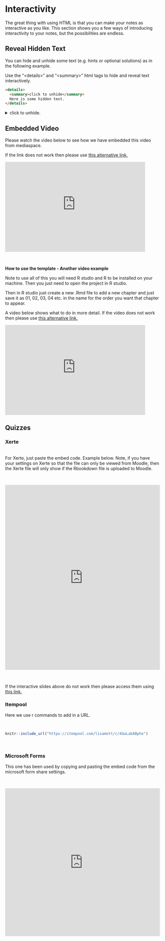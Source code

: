# Interactivity
The great thing with using HTML is that you can make your notes as interactive as you like. This section shows you a few ways of introducing interactivity to your notes, but the possibilities are endless. 

## Reveal Hidden Text
You can hide and unhide some text (e.g. hints or optional solutions) as in the following example.

:::example
Use the "&lt;details&gt;" and "&lt;summary&gt;" html tags to hide and reveal text interactively.

```html
<details>
  <summary>click to unhide</summary>
  Here is some hidden text.
</details>
```

<details>

<summary>click to unhide.</summary>

<br>

This is the text/image etc. that I want to hide.

$a+b$

```r
x<-rnorm(100,mean=4,sd=2)
y<-x^{2}
plot(x,y,lwd=4,main="Mock plot")

```

</details>
:::


## Embedded Video

Please watch the video below to see how we have embedded this video from mediaspace.

If the link does not work then please use [this alternative link.](https://mediaspace.nottingham.ac.uk/media/How+to+get+the+embed+links/1_824b1mfn)


<iframe id="kaltura_player" src="https://cdnapisec.kaltura.com/p/1355621/sp/135562100/embedIframeJs/uiconf_id/13188771/partner_id/1355621?iframeembed=true&playerId=kaltura_player&entry_id=1_824b1mfn&flashvars[streamerType]=auto&amp;flashvars[localizationCode]=en&amp;flashvars[leadWithHTML5]=true&amp;flashvars[sideBarContainer.plugin]=true&amp;flashvars[sideBarContainer.position]=left&amp;flashvars[sideBarContainer.clickToClose]=true&amp;flashvars[chapters.plugin]=true&amp;flashvars[chapters.layout]=vertical&amp;flashvars[chapters.thumbnailRotator]=false&amp;flashvars[streamSelector.plugin]=true&amp;flashvars[EmbedPlayer.SpinnerTarget]=videoHolder&amp;flashvars[dualScreen.plugin]=true&amp;flashvars[hotspots.plugin]=1&amp;flashvars[Kaltura.addCrossoriginToIframe]=true&amp;&wid=1_zv4m2ht2" width="456" height="292" allowfullscreen webkitallowfullscreen mozAllowFullScreen allow="autoplay *; fullscreen *; encrypted-media *" sandbox="allow-forms allow-same-origin allow-scripts allow-top-navigation allow-pointer-lock allow-popups allow-modals allow-orientation-lock allow-popups-to-escape-sandbox allow-presentation allow-top-navigation-by-user-activation" frameborder="0" title="Kaltura Player"></iframe>

<br>


:::example
**How to use the template - Another video example**

Note to use all of this you will need R studio and R to be installed on your machine. Then you just need to open the project in R studio.

Then in R studio just create a new .Rmd file to add a new chapter and just save it as 01, 02, 03, 04 etc. in the name for the order you want that chapter to appear.

A video below shows what to do in more detail. If the video does not work then please use [this alternative link.](https://mediaspace.nottingham.ac.uk/media/How+to+use+the+template/1_brjfqb44)

<iframe id="kaltura_player" src="https://cdnapisec.kaltura.com/p/1355621/sp/135562100/embedIframeJs/uiconf_id/13188771/partner_id/1355621?iframeembed=true&playerId=kaltura_player&entry_id=1_brjfqb44&flashvars[streamerType]=auto&amp;flashvars[localizationCode]=en&amp;flashvars[leadWithHTML5]=true&amp;flashvars[sideBarContainer.plugin]=true&amp;flashvars[sideBarContainer.position]=left&amp;flashvars[sideBarContainer.clickToClose]=true&amp;flashvars[chapters.plugin]=true&amp;flashvars[chapters.layout]=vertical&amp;flashvars[chapters.thumbnailRotator]=false&amp;flashvars[streamSelector.plugin]=true&amp;flashvars[EmbedPlayer.SpinnerTarget]=videoHolder&amp;flashvars[dualScreen.plugin]=true&amp;flashvars[hotspots.plugin]=1&amp;flashvars[Kaltura.addCrossoriginToIframe]=true&amp;&wid=1_0ldbkr81" width="456" height="292" allowfullscreen webkitallowfullscreen mozAllowFullScreen allow="autoplay *; fullscreen *; encrypted-media *" sandbox="allow-forms allow-same-origin allow-scripts allow-top-navigation allow-pointer-lock allow-popups allow-modals allow-orientation-lock allow-popups-to-escape-sandbox allow-presentation allow-top-navigation-by-user-activation" frameborder="0" title="Kaltura Player"></iframe>

:::





## Quizzes

### Xerte

:::tip
<br>
For Xerte, just paste the embed code. Example below. Note, if you have your settings on Xerte so that the file can only be viewed from Moodle, then the Xerte file will only show if the Rbookdown file is uploaded to Moodle.

:::

<br>


<iframe src="https://www.nottingham.ac.uk/toolkits/play_25775" width=100% height=600px frameborder="0" style="position:relative; top:0px; left:0px; z-index:0;"></iframe>


<br>

If the interactive slides above do not work then please access them using [this link.](https://www.nottingham.ac.uk/toolkits/play_25775)

### Itempool

:::tip
Here we use r commands to add in a URL.
:::
<br>


```r
knitr::include_url("https://itempool.com/lisamott/c/4GwLabABphe")
```
<br>


### Microsoft Forms

:::example

This one has been used by copying and pasting the embed code from the microsoft form share settings.
:::

<br>

<iframe width="640px" height="480px" src="https://forms.office.com/Pages/ResponsePage.aspx?id=7qe9Z4D970GskTWEGCkKHoE3SM27-A1CtrKSdWhwNZ9UNUtCWEpYRzZIUzJQWkdJNzlaUzRXVTM1Qy4u&embed=true" frameborder="0" marginwidth="0" marginheight="0" style="border: none; max-width:100%; max-height:100vh" allowfullscreen webkitallowfullscreen mozallowfullscreen msallowfullscreen> </iframe>


